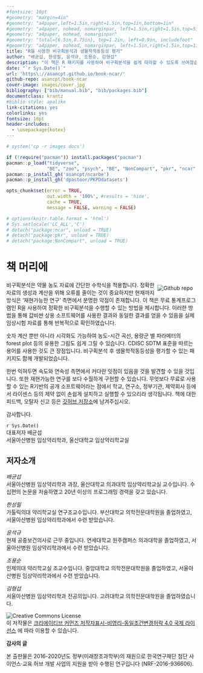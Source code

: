 ```yaml
---
#fontsize: 10pt
#geometry: "margin=4in"               
#geometry: "a4paper,left=1.5in,right=1.5in,top=1in,bottom=1in"
#geometry: "a4paper, nohead, nomarginpar, left=1.5in,right=1.5in,top=5in,bottom=3in,foot=1in"
#geometry: "a4paper, nohead, nomarginpar"
#geometry: "total={6.5in,8.75in}, top=1.2in, left=0.9in, includefoot"
#geometry: "a4paper, nohead, nomarginpar, left=1.5in,right=1.5in,top=1in,bottom=1in, includeheadfoot"
title: "R을 사용한 비구획분석과 생물학적동등성 평가"
author: "배균섭, 한성필, 윤석규, 조용순, 김형섭"
description: "이 책은 R 패키지를 사용하여 비구획분석을 쉽게 따라할 수 있도록 쓰여졌습니다.  값비싼 상용소프트웨어와 동일한 결과를 얻으면서, 한번 익혀두면 속도와 연속성 측면에서 잇점이 많은 것을 발견할 수 있을 것입니다.  무엇보다 무료로 사용할 수 있는 R기반의 공개 소프트웨어라는 점에서 많은 연구자 혹은 기관에서 손쉽게 설치하고 실행할 수 있으리라 생각됩니다."
date: "`r Sys.Date()`"
url: 'https\://asancpt.github.io/book-ncar/'
github-repo: asancpt/book-ncar
cover-image: images/cover.jpg
bibliography: ["bib/manual.bib", "bib/packages.bib"]
documentclass: krantz
#biblio-style: apalike
link-citations: yes
colorlinks: yes
fontsize: 10pt
header-includes:
  - \usepackage{kotex}
---
```


```r
# system('cp -r images docs')

if (!require("pacman")) install.packages("pacman")
pacman::p_load("tidyverse", 
			   "BE", "zoo", "psych", "BE", "NonCompart", "pkr", "ncar", 'PKNCA', 'knitr')
pacman::p_install_gh('asancpt/ncarbe')
pacman::p_install_gh('dpastoor/PKPDdatasets')

opts_chunk$set(error = TRUE, 
               out.width = '100%', #results = 'hide',
               cache = TRUE,
               message = FALSE, warning = FALSE)
```

```r
# options(knitr.table.format = 'html')
# Sys.setlocale('LC_ALL','C')
# detach("package:ncar", unload = TRUE)
# detach("package:pkr", unload = TRUE)
# detach("package:NonCompart", unload = TRUE)
```

# 책 머리에 {-}

[<img src="images/cover.jpg" style="max-width:20%;min-width:80px;float:right;margin: 10px 10px 5px 5px" alt="Github repo" />](https://github.com/asancpt/book-ncar)

비구획분석은 약물 농도 자료에 간단한 수학식을 적용합니다. 정확한 자료의 생성과 계산을 위해 오류를 줄이는 것이 중요하지만 현재까지 방식은 '재현가능한 연구' 측면에서 분명한 약점이 존재합니다. 이 책은 무료 통계프로그램인 R을 사용하여 정확한 비구획분석을 수행할 수 있는 방법을 제시합니다. 
이러한 방법을 통해 값비싼 상용 소프트웨어를 사용한 결과와 동일한 결과를 얻을 수 있음을 실제 임상시험 자료를 통해 반복적으로 확인하였습니다. 

숫자 계산 뿐만 아니라 시각화도 가능하여 농도-시간 곡선, 용량군 별 파라메터의 forest plot 등의 유용한 그림도 쉽게 그릴 수 있습니다.
CDISC SDTM 표준을 따르는 용어를 사용한 것도 큰 장점입니다.
비구획분석 후 생물학적동등성을 평가할 수 있는 패키지도 함께 개발되었습니다.

한번 익혀두면 속도와 연속성 측면에서 커다란 잇점이 있음을 것을 발견할 수 있을 것입니다. 
또한 재현가능한 연구를 보다 수월하게 구현할 수 있습니다.
무엇보다 무료로 사용할 수 있는 R기반의 공개 소프트웨어라는 점에서 학교, 연구소, 정부기관, 제약회사 등에서 라이센스 등의 제약 없이 손쉽게 설치하고 실행할 수 있으리라 생각됩니다.
책에 대한 피드백, 오탈자 신고 등은 [깃허브 저장소](https://github.com/asancpt/book-ncar/issues)에 남겨주십시오.

감사합니다.

`r Sys.Date()`  
대표저자 배균섭   
서울아산병원 임상약리학과, 울산대학교 임상약리학교실

## 저자소개 {-}

*배균섭*  
서울아산병원 임상약리학과 과장, 울산대학교 의과대학 임상약리학교실 교수입니다. 수십편의 논문을 저술하였고 20년 이상의 프로그래밍 경력을 갖고 있습니다.

*한성필*  
가톨릭의대 약리학교실 연구조교수입니다. 부산대학교 의학전문대학원을 졸업하였고, 서울아산병원 임상약리학과에서 수련 받았습니다. 

*윤석규*  
현재 공중보건의사로 근무 중입니다. 연세대학교 원주캠퍼스 의과대학을 졸업하였고, 서울아산병원 임상약리학과에서 수련 받았습니다. 

*조용순*  
인제의대 약리학교실 조교수입니다. 중앙대학교 의학전문대학원을 졸업하였고, 서울아산병원 임상약리학과에서 수련 받았습니다. 

*김형섭*  
서울아산병원 임상약리학과 전공의입니다. 고려대학교 의학전문대학원을 졸업하였습니다.

![Creative Commons License](images/cc.png)  
이 저작물은 [크리에이티브 커먼즈 저작자표시-비영리-동일조건변경허락 4.0 국제 라이선스](http://creativecommons.org/licenses/by-nc-sa/4.0/) 에 따라 이용할 수 있습니다.

<!-- https://creativecommons.org/choose/?lang=ko -->

**감사의 글**

본 출판물은 2016-2020년도 정부(미래창조과학부)의 재원으로 한국연구재단 첨단 사이언스·교육 허브 개발 사업의 지원을 받아 수행된 연구입니다 (NRF-2016-936606).

\mainmatter

